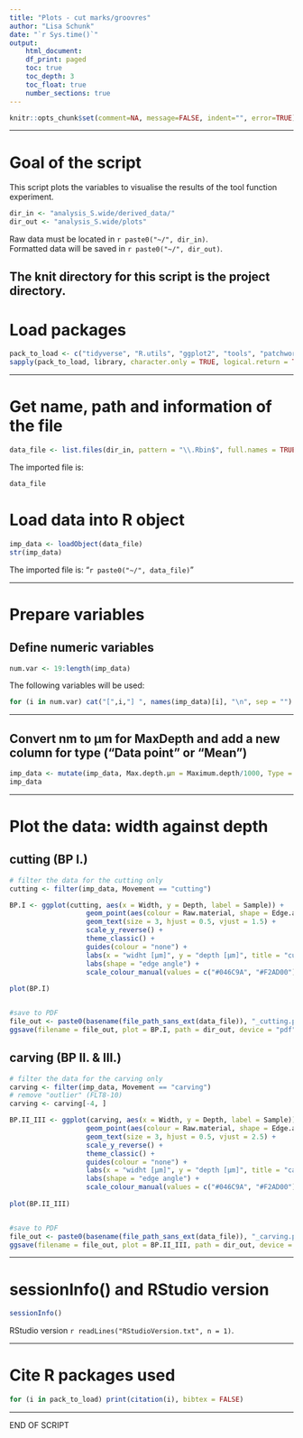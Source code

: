 ```yaml
---
title: "Plots - cut marks/groovres"
author: "Lisa Schunk"
date: "`r Sys.time()`"
output:
    html_document:
    df_print: paged
    toc: true
    toc_depth: 3
    toc_float: true
    number_sections: true
---
```



```r
knitr::opts_chunk$set(comment=NA, message=FALSE, indent="", error=TRUE)

```

---


# Goal of the script
This script plots the variables to visualise the results of the tool function experiment.  


```r
dir_in <- "analysis_S.wide/derived_data/"
dir_out <- "analysis_S.wide/plots"

```

Raw data must be located in `r paste0("~/", dir_in)`.  
Formatted data will be saved in `r paste0("~/", dir_out)`.

The knit directory for this script is the project directory.
---

# Load packages
```r
pack_to_load <- c("tidyverse", "R.utils", "ggplot2", "tools", "patchwork", "ggsci", "ggfortify", "wesanderson", "doBy")
sapply(pack_to_load, library, character.only = TRUE, logical.return = TRUE)

```



---

# Get name, path and information of the file 
```r
data_file <- list.files(dir_in, pattern = "\\.Rbin$", full.names = TRUE)

```


The imported file is:  
```r
data_file

```


# Load data into R object
```r
imp_data <- loadObject(data_file)
str(imp_data)

```

The imported file is: "`r paste0("~/", data_file)`"  


---

# Prepare variables
## Define numeric variables
```r
num.var <- 19:length(imp_data)

```

The following variables will be used: 

```r
for (i in num.var) cat("[",i,"] ", names(imp_data)[i], "\n", sep = "")

```


---

## Convert nm to µm for MaxDepth and add a new column for type ("Data point" or "Mean")
```r
imp_data <- mutate(imp_data, Max.depth.µm = Maximum.depth/1000, Type = "Data point")
imp_data

```

---


# Plot the data: width against depth  
## cutting (BP I.)
```r
# filter the data for the cutting only 
cutting <- filter(imp_data, Movement == "cutting")

BP.I <- ggplot(cutting, aes(x = Width, y = Depth, label = Sample)) +
                   geom_point(aes(colour = Raw.material, shape = Edge.angle), size = 4) +
                   geom_text(size = 3, hjust = 0.5, vjust = 1.5) +
                   scale_y_reverse() +
                   theme_classic() +
                   guides(colour = "none") +
                   labs(x = "widht [µm]", y = "depth [µm]", title = "cutting") +
                   labs(shape = "edge angle") +
                   scale_colour_manual(values = c("#046C9A", "#F2AD00"))
                 
plot(BP.I)


#save to PDF
file_out <- paste0(basename(file_path_sans_ext(data_file)), "_cutting.pdf")
ggsave(filename = file_out, plot = BP.I, path = dir_out, device = "pdf")

```


## carving (BP II. & III.)
```r
# filter the data for the carving only 
carving <- filter(imp_data, Movement == "carving")
# remove "outlier" (FLT8-10)
carving <- carving[-4, ]

BP.II_III <- ggplot(carving, aes(x = Width, y = Depth, label = Sample)) +
                   geom_point(aes(colour = Raw.material, shape = Edge.angle), size = 4) +
                   geom_text(size = 3, hjust = 0.5, vjust = 2.5) +
                   scale_y_reverse() +
                   theme_classic() +
                   guides(colour = "none") +
                   labs(x = "widht [µm]", y = "depth [µm]", title = "carving") +
                   labs(shape = "edge angle") +
                   scale_colour_manual(values = c("#046C9A", "#F2AD00"))
                 
plot(BP.II_III)


#save to PDF
file_out <- paste0(basename(file_path_sans_ext(data_file)), "_carving.pdf")
ggsave(filename = file_out, plot = BP.II_III, path = dir_out, device = "pdf")

```


---

# sessionInfo() and RStudio version

```r
sessionInfo()

```

RStudio version `r readLines("RStudioVersion.txt", n = 1)`.


---

# Cite R packages used
```r
for (i in pack_to_load) print(citation(i), bibtex = FALSE)

```


---

END OF SCRIPT
